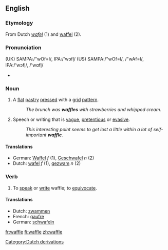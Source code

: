 ==English==
===Etymology===
[[Category:Dutch derivations]]
From Dutch ''[[wafel]]'' (1) and <!--possibly --> [[waffel]] (2).
===Pronunciation===
(UK) SAMPA:/"wOf=l/, IPA:/'w&#596;fl&#809;/
(US) SAMPA:/"wOf=l/, /"wAf=l/, IPA:/'w&#596;fl&#809;/, /'w&#593;fl&#809;/
*{{audio|en-us-waffle.ogg|Audio (US)}}

===Noun===
{{en-noun|waffle|waffles}}
{{wikipedia}}
#{{countable}} A [[flat]] [[pastry]] [[press]]ed with a [[grid]] [[pattern]].
#:''The brunch was '''waffles''' with strawberries and whipped cream.''
#{{uncountable}} Speech or writing that is [[vague]], [[pretentious]] or [[evasive]].
#:''This interesting point seems to get lost a little within a lot of self-important '''waffle'''.''
====Translations====
*German: [[Waffel]] ''f'' (1), [[Geschwafel]] ''n'' (2)
*Dutch: [[wafel]] ''f'' (1), [[gezwam]] ''n'' (2)

===Verb===
{{en-verb|waffle|waffles|waffled|waffling}}
#To [[speak]] or [[write]] waffle; to [[equivocate]].
====Translations====
{{top}}
*Dutch: [[zwammen]]
*French: [[gaufre]]
*German: [[schwafeln]]

[[fr:waffle]]
[[fi:waffle]]
[[zh:waffle]]